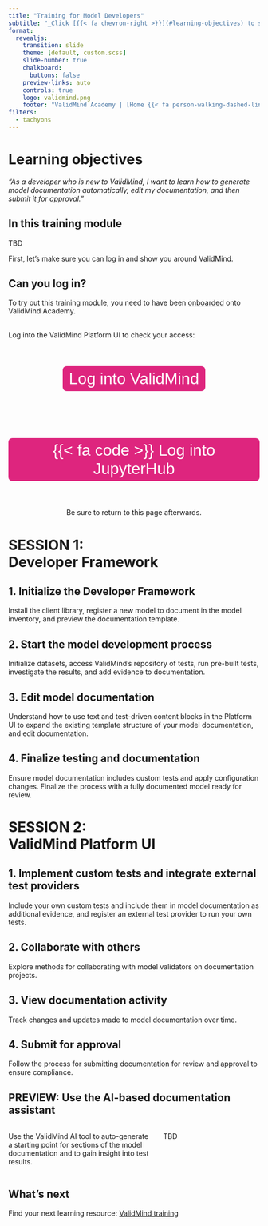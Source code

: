 ```yaml
---
title: "Training for Model Developers"
subtitle: "_Click [{{< fa chevron-right >}}](#learning-objectives) to start_"
format:
  revealjs:
    transition: slide
    theme: [default, custom.scss]
    slide-number: true
    chalkboard: 
      buttons: false
    preview-links: auto
    controls: true
    logo: validmind.png
    footer: "ValidMind Academy | [Home {{< fa person-walking-dashed-line-arrow-right >}}](training-overview.html)"
filters:
  - tachyons
---
```


# Learning objectives

_"As a developer who is new to ValidMind, I want to learn how to generate model documentation automatically, edit my documentation, and then submit it for approval."_

## In this training module

TBD

First, let's make sure you can log in and show you around ValidMind.

## Can you log in?

To try out this training module, you need to have been [onboarded](training-overview.html#onboarding) onto ValidMind Academy.

<br>Log into the ValidMind Platform UI to check your access:

<form method="get" action="https://app.prod.validmind.ai/" target="_blank" style="display: flex; justify-content: center;">
   <button type="submit" style="color: white; background-color: #de257e; border-radius: 8px; border: none; font-size: 32px; padding: 6.25px 12.5px; margin-top: 40px; margin-bottom: 40px;">Log into ValidMind</button>
</form>

<form method="get" action="https://jupyterhub.validmind.ai/" target="_blank" style="display: flex; justify-content: center;">
   <button type="submit" style="color: white; background-color: #de257e; border-radius: 8px; border: none; font-size: 32px; padding: 6.25px 12.5px; margin-top: 40px; margin-bottom: 40px;">{{< fa code >}} Log into JupyterHub</button>
</form>


<div style="text-align: center;">
  Be sure to return to this page afterwards.
</div>

# SESSION 1:<br>Developer Framework

## 1. Initialize the Developer Framework

Install the client library, register a new model to document in the model inventory, and preview the documentation template.

## 2. Start the model development process

Initialize datasets, access ValidMind’s repository of tests, run pre-built tests, investigate the results, and add evidence to documentation.

## 3. Edit model documentation

Understand how to use text and test-driven content blocks in the Platform UI to expand the existing template structure of your model documentation, and edit documentation.

## 4. Finalize testing and documentation

Ensure model documentation includes custom tests and apply configuration changes. Finalize the process with a fully documented model ready for review.

# SESSION 2:<br>ValidMind Platform UI

## 1. Implement custom tests and integrate external test providers

Include your own custom tests and include them in model documentation as additional evidence, and register an external test provider to run your own tests.

## 2. Collaborate with others

Explore methods for collaborating with model validators on documentation projects.

## 3. View documentation activity

Track changes and updates made to model documentation over time.

## 4. Submit for approval

Follow the process for submitting documentation for review and approval to ensure compliance.

## PREVIEW: Use the AI-based documentation assistant

::: columns

::: {.column width="60%"}
Use the ValidMind AI tool to auto-generate a starting point for sections of the model documentation and to gain insight into test results.
:::

::: {.column width="40%"}
TBD
:::

:::

## What's next

Find your next learning resource: [ValidMind training](training-overview.html)

